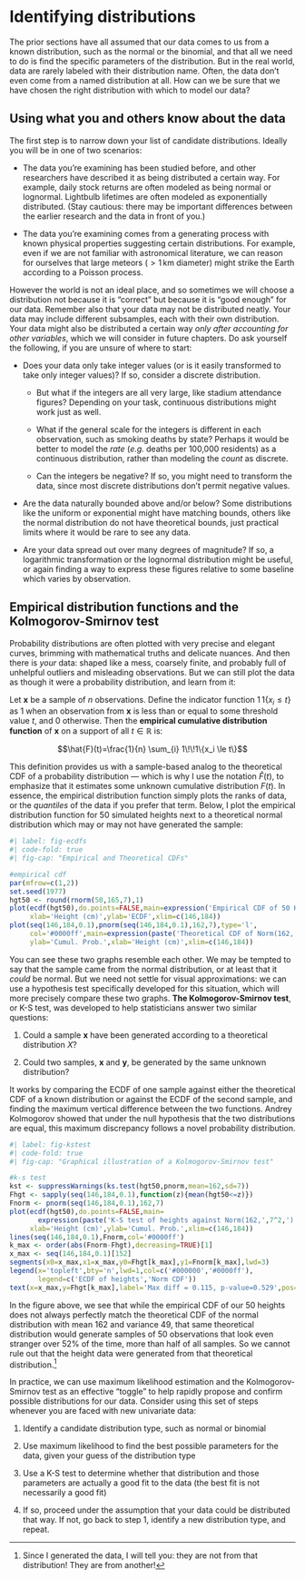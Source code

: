 # Identifying distributions {#sec-identification}

The prior sections have all assumed that our data comes to us from a known distribution, such as the normal or the binomial, and that all we need to do is find the specific parameters of the distribution. But in the real world, data are rarely labeled with their distribution name. Often, the data don’t even come from a named distribution at all. How can we be sure that we have chosen the right distribution with which to model our data? 

## Using what you and others know about the data 

The first step is to narrow down your list of candidate distributions. Ideally you will be in one of two scenarios:

* The data you're examining has been studied before, and other researchers have described it as being distributed a certain way. For example, daily stock returns are often modeled as being normal or lognormal. Lightbulb lifetimes are often modeled as exponentially distributed. (Stay cautious: there may be important differences between the earlier research and the data in front of you.) 

* The data you're examining comes from a generating process with known physical properties suggesting certain distributions. For example, even if we are not familiar with astronomical literature, we can reason for ourselves that large meteors ($\gt 1\,$km diameter) might strike the Earth according to a Poisson process. 

However the world is not an ideal place, and so sometimes we will choose a distribution not because it is "correct" but because it is "good enough" for our data. Remember also that your data may not be distributed neatly. Your data may include different subsamples, each with their own distribution. Your data might also be distributed a certain way *only after accounting for other variables*, which we will consider in future chapters. 
Do ask yourself the following, if you are unsure of where to start: 

* Does your data only take integer values (or is it easily transformed to take only integer values)? If so, consider a discrete distribution. 

  + But what if the integers are all very large, like stadium attendance figures? Depending on your task, continuous distributions might work just as well. 
  
  + What if the general scale for the integers is different in each observation, such as smoking deaths by state? Perhaps it would be better to model the *rate* (*e.g.* deaths per 100,000 residents) as a continuous distribution, rather than modeling the *count* as discrete. 
  
  + Can the integers be negative? If so, you might need to transform the data, since most discrete distributions don't permit negative values. 
  
* Are the data naturally bounded above and/or below? Some distributions like the uniform or exponential might have matching bounds, others like the normal distribution do not have theoretical bounds, just practical limits where it would be rare to see any data. 

* Are your data spread out over many degrees of magnitude? If so, a logarithmic transformation or the lognormal distribution might be useful, or again finding a way to express these figures relative to some baseline which varies by observation. 

## Empirical distribution functions and the Kolmogorov-Smirnov test

Probability distributions are often plotted with very precise and elegant curves, brimming with mathematical truths and delicate nuances. And then there is *your* data: shaped like a mess, coarsely finite, and probably full of unhelpful outliers and misleading observations. But we can still plot the data as though it were a probability distribution, and learn from it: 

:::{callout-note} 
Let $\boldsymbol{x}$ be a sample of $n$ observations. Define the indicator function $1\!\!1\{x_i \le t\}$ as 1 when an observation from $\boldsymbol{x}$ is less than or equal to some threshold value $t$, and 0 otherwise. Then the **empirical cumulative distribution function** of $\boldsymbol{x}$ on a support of all $t \in \mathbb{R}$ is: 

$$\hat{F}(t)=\frac{1}{n} \sum_{i} 1\!\!1\{x_i \le t\}$$
:::

This definition provides us with a sample-based analog to the theoretical CDF of a probability distribution --- which is why I use the notation $\hat{F}(t)$, to emphasize that it estimates some unknown cumulative distribution $F(t)$. In essence, the empirical distribution function simply plots the ranks of data, or the *quantiles* of the data if you prefer that term. Below, I plot the empirical distribution function for 50 simulated heights next to a theoretical normal distribution which may or may not have generated the sample:

```r
#| label: fig-ecdfs
#| code-fold: true
#| fig-cap: "Empirical and Theoretical CDFs"

#empirical cdf
par(mfrow=c(1,2))
set.seed(1977)
hgt50 <- round(rnorm(50,165,7),1)
plot(ecdf(hgt50),do.points=FALSE,main=expression('Empirical CDF of 50 Heights'),
     xlab='Height (cm)',ylab='ECDF',xlim=c(146,184))
plot(seq(146,184,0.1),pnorm(seq(146,184,0.1),162,7),type='l',
     col='#0000ff',main=expression(paste('Theoretical CDF of Norm(162,',7^2,')')),
     ylab='Cumul. Prob.',xlab='Height (cm)',xlim=c(146,184))
```

You can see these two graphs resemble each other. We may be tempted to say that the sample came from the normal distribution, or at least that it *could* be normal. But we need not settle for visual approximations: we can use a hypothesis test specifically developed for this situation, which will more precisely compare these two graphs. **The Kolmogorov-Smirnov test**, or K-S test, was developed to help statisticians answer two similar questions: 

1. Could a sample $\boldsymbol{x}$ have been generated according to a theoretical distribution $X$? 

2. Could two samples, $\boldsymbol{x}$ and $\boldsymbol{y}$, be generated by the same unknown distribution? 

It works by comparing the ECDF of one sample against either the theoretical CDF of a known distribution or against the ECDF of the second sample, and finding the maximum vertical difference between the two functions. Andrey Kolmogorov showed that under the null hypothesis that the two distributions are equal, this maximum discrepancy follows a novel probability distribution.

```r
#| label: fig-kstest
#| code-fold: true
#| fig-cap: "Graphical illustration of a Kolmogorov-Smirnov test"

#k-s test
kst <- suppressWarnings(ks.test(hgt50,pnorm,mean=162,sd=7))
Fhgt <- sapply(seq(146,184,0.1),function(z){mean(hgt50<=z)})
Fnorm <- pnorm(seq(146,184,0.1),162,7)
plot(ecdf(hgt50),do.points=FALSE,main=
       expression(paste('K-S test of heights against Norm(162,',7^2,')')),
     xlab='Height (cm)',ylab='Cumul. Prob.',xlim=c(146,184))
lines(seq(146,184,0.1),Fnorm,col='#0000ff')
k_max <- order(abs(Fnorm-Fhgt),decreasing=TRUE)[1]
x_max <- seq(146,184,0.1)[152]
segments(x0=x_max,x1=x_max,y0=Fhgt[k_max],y1=Fnorm[k_max],lwd=3)
legend(x='topleft',bty='n',lwd=1,col=c('#000000','#0000ff'),
       legend=c('ECDF of heights','Norm CDF'))
text(x=x_max,y=Fhgt[k_max],label='Max diff = 0.115, p-value=0.529',pos=4)
```

In the figure above, we see that while the empirical CDF of our 50 heights does not always perfectly match the theoretical CDF of the normal distribution with mean 162 and variance 49, that same theoretical distribution would generate samples of 50 observations that look even stranger over 52% of the time, more than half of all samples. So we cannot rule out that the height data were generated from that theoretical distribution.^[Since I generated the data, I will tell you: they are not from that distribution!  They are from another!] 

In practice, we can use maximum likelihood estimation and the Kolmogorov-Smirnov test as an effective "toggle" to help rapidly propose and confirm possible distributions for our data. Consider using this set of steps whenever you are faced with new univariate data: 

1. Identify a candidate distribution type, such as normal or binomial 

2. Use maximum likelihood to find the best possible parameters for the data, given your guess of the distribution type 

3. Use a K-S test to determine whether that distribution and those parameters are actually a good fit to the data (the best fit is not necessarily a good fit) 

4. If so, proceed under the assumption that your data could be distributed that way. If not, go back to step 1, identify a new distribution type, and repeat.
